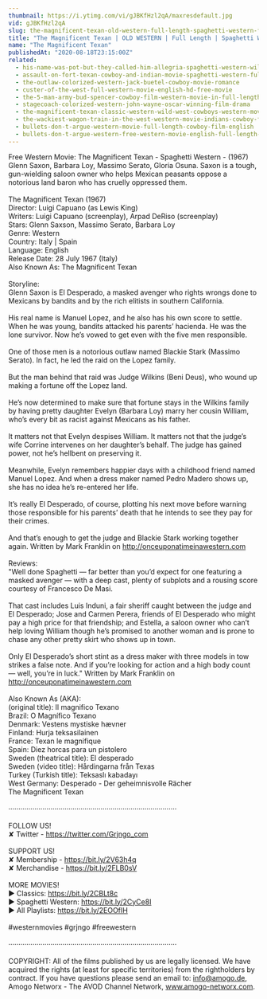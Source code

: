 ```yaml
---
thumbnail: https://i.ytimg.com/vi/gJBKfHzl2qA/maxresdefault.jpg
vid: gJBKfHzl2qA
slug: the-magnificent-texan-old-western-full-length-spaghetti-western-free-youtube-movie
title: "The Magnificent Texan | OLD WESTERN | Full Length | Spaghetti Western | Free YouTube Movie"
name: "The Magnificent Texan"
publishedAt: "2020-08-18T23:15:00Z"
related:
  - his-name-was-pot-but-they-called-him-allegria-spaghetti-western-wild-west-film-full-movie
  - assault-on-fort-texan-cowboy-and-indian-movie-spaghetti-western-full-movie-western-movies
  - the-outlaw-colorized-western-jack-buetel-cowboy-movie-romance
  - custer-of-the-west-full-western-movie-english-hd-free-movie
  - the-5-man-army-bud-spencer-cowboy-film-western-movie-in-full-length
  - stagecoach-colorized-western-john-wayne-oscar-winning-film-drama
  - the-magnificent-texan-classic-western-wild-west-cowboys-western-movie-english
  - the-wackiest-wagon-train-in-the-west-western-movie-indians-cowboy-film-full-length
  - bullets-don-t-argue-western-movie-full-length-cowboy-film-english
  - bullets-don-t-argue-western-free-western-movie-english-full-length-feature-film
---
```


Free Western Movie: The Magnificent Texan - Spaghetti Western - (1967) Glenn Saxon, Barbara Loy, Massimo Serato, Gloria Osuna. Saxon is a tough, gun-wielding saloon owner who helps Mexican peasants oppose a notorious land baron who has cruelly oppressed them. <br />
<br />
The Magnificent Texan (1967)<br />
Director: Luigi Capuano (as Lewis King)<br />
Writers: Luigi Capuano (screenplay), Arpad DeRiso (screenplay) <br />
Stars: Glenn Saxson, Massimo Serato, Barbara Loy <br />
Genre: Western <br />
Country: Italy | Spain<br />
Language: English<br />
Release Date: 28 July 1967 (Italy)<br />
Also Known As: The Magnificent Texan <br />
<br />
Storyline:<br />
Glenn Saxon is El Desperado, a masked avenger who rights wrongs done to Mexicans by bandits and by the rich elitists in southern California.<br />
<br />
His real name is Manuel Lopez, and he also has his own score to settle. When he was young, bandits attacked his parents’ hacienda. He was the lone survivor. Now he’s vowed to get even with the five men responsible.<br />
<br />
One of those men is a notorious outlaw named Blackie Stark (Massimo Serato). In fact, he led the raid on the Lopez family.<br />
<br />
But the man behind that raid was Judge Wilkins (Beni Deus), who wound up making a fortune off the Lopez land.<br />
<br />
He’s now determined to make sure that fortune stays in the Wilkins family by having pretty daughter Evelyn (Barbara Loy) marry her cousin William, who’s every bit as racist against Mexicans as his father.<br />
<br />
It matters not that Evelyn despises William. It matters not that the judge’s wife Corrine intervenes on her daughter’s behalf. The judge has gained power, not he’s hellbent on preserving it.<br />
<br />
Meanwhile, Evelyn remembers happier days with a childhood friend named Manuel Lopez. And when a dress maker named Pedro Madero shows up, she has no idea he’s re-entered her life.<br />
<br />
It’s really El Desperado, of course, plotting his next move before warning those responsible for his parents’ death that he intends to see they pay for their crimes.<br />
<br />
And that’s enough to get the judge and Blackie Stark working together again. Written by Mark Franklin on http://onceuponatimeinawestern.com<br />
<br />
Reviews:<br />
"Well done Spaghetti — far better than you’d expect for one featuring a masked avenger — with a deep cast, plenty of subplots and a rousing score courtesy of Francesco De Masi.<br />
<br />
That cast includes Luis Induni, a fair sheriff caught between the judge and El Desperado; Jose and Carmen Perera, friends of El Desperado who might pay a high price for that friendship; and Estella, a saloon owner who can’t help loving William though he’s promised to another woman and is prone to chase any other pretty skirt who shows up in town.<br />
<br />
Only El Desperado’s short stint as a dress maker with three models in tow strikes a false note. And if you’re looking for action and a high body count — well, you’re in luck." Written by Mark Franklin on http://onceuponatimeinawestern.com<br />
<br />
Also Known As (AKA):<br />
(original title): Il magnifico Texano<br />
Brazil: O Magnífico Texano<br />
Denmark: Vestens mystiske hævner<br />
Finland: Hurja teksasilainen<br />
France: Texan le magnifique<br />
Spain: Diez horcas para un pistolero<br />
Sweden (theatrical title): El desperado<br />
Sweden (video title): Hårdingarna från Texas<br />
Turkey (Turkish title): Teksaslı kabadayı<br />
West Germany: Desperado - Der geheimnisvolle Rächer<br />
 The Magnificent Texan<br />
<br />
····················································································<br />
<br />
FOLLOW US!<br />
✘ Twitter - https://twitter.com/Grjngo_com<br />
<br />
SUPPORT US!<br />
✘ Membership - https://bit.ly/2V63h4q<br />
✘ Merchandise - https://bit.ly/2FLB0sV<br />
<br />
MORE MOVIES! <br />
► Classics: https://bit.ly/2CBLt8c <br />
► Spaghetti Western: https://bit.ly/2CyCe8I <br />
► All Playlists: https://bit.ly/2EOOfIH <br />
<br />
#westernmovies #grjngo #freewestern<br />
<br />
····················································································<br />
<br />
COPYRIGHT: All of the films published by us are legally licensed. We have acquired the rights (at least for specific territories) from the rightholders by contract. If you have questions please send an email to: info@amogo.de, Amogo Networx - The AVOD Channel Network, www.amogo-networx.com.